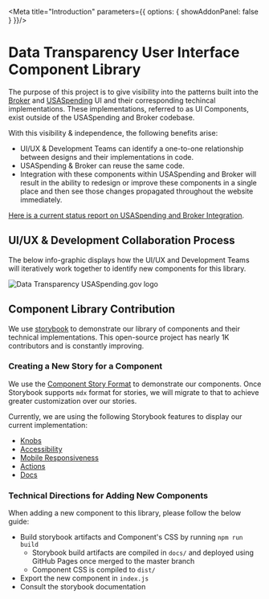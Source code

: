 
<Meta title="Introduction" parameters={{ options: { showAddonPanel: false } }}/>

# Data Transparency User Interface Component Library
The purpose of this project is to give visibility into the patterns built into the 
[Broker](https://broker.usaspending.gov/) and [USASpending](https://usaspending.gov/) UI and their corresponding techincal implementations.
These implementations, referred to as UI Components, exist outside of the USASpending
and Broker codebase.

With this visibility & independence, the following benefits arise:

- UI/UX & Development Teams can identify a one-to-one relationship between designs and their implementations in code.
- USASpending & Broker can reuse the same code.
- Integration with these components within USASpending and Broker will result in the ability to redesign or improve these components
in a single place and then see those changes propagated throughout the website immediately.

[Here is a current status report on USASpending and Broker Integration](https://github.com/fedspendingtransparency/data-act-documentation/blob/data-transparency-ui/frontend_apps/component-library-integration-status.md).

## UI/UX & Development Collaboration Process

The below info-graphic displays how the UI/UX and Development Teams will iteratively work together to identify new components for this library.

<img src={infoGraphic} alt="Data Transparency USASpending.gov logo" />

## Component Library Contribution

We use [storybook](https://github.com/storybookjs/storybook) to demonstrate our library of components and their technical implementations.
This open-source project has nearly 1K contributors and is constantly improving.

### Creating a New Story for a Component

We use the [Component Story Format](https://storybook.js.org/docs/formats/component-story-format/) to demonstrate our components. Once
Storybook supports `mdx` format for stories, we will migrate to that to achieve greater customization over our stories.

Currently, we are using the following Storybook features to display our current implementation:

- [Knobs](https://github.com/storybookjs/storybook/tree/master/addons/knobs)
- [Accessibility](https://github.com/storybookjs/storybook/tree/master/addons/a11y)
- [Mobile Responsiveness](https://github.com/storybookjs/storybook/tree/master/addons/viewport)
- [Actions](https://github.com/storybookjs/storybook/tree/master/addons/actions)
- [Docs](https://github.com/storybookjs/storybook/tree/master/addons/docs)

### Technical Directions for Adding New Components

When adding a new component to this library, please follow the below guide:
- Build storybook artifacts and Component's CSS by running `npm run build`
    - Storybook build artifacts are compiled in `docs/` and deployed using GitHub Pages once merged to the master branch
    - Component CSS is compiled to `dist/`
- Export the new component in `index.js`
- Consult the storybook documentation
